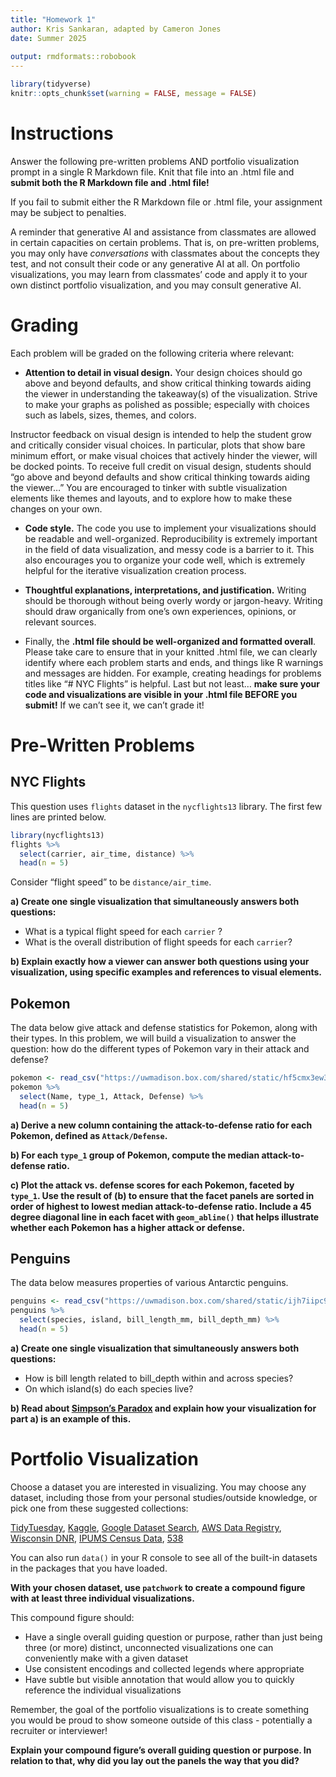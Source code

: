 ```yaml
---
title: "Homework 1"
author: Kris Sankaran, adapted by Cameron Jones
date: Summer 2025
  
output: rmdformats::robobook
---
```


```r
library(tidyverse)
knitr::opts_chunk$set(warning = FALSE, message = FALSE)
```

# Instructions

Answer the following pre-written problems AND portfolio visualization prompt in a single R Markdown file. Knit that file into an .html file and **submit both the R Markdown file and .html file!**

If you fail to submit either the R Markdown file or .html file, your assignment may be subject to penalties.

A reminder that generative AI and assistance from classmates are allowed in certain capacities on certain problems. That is, on pre-written problems, you may only have *conversations* with classmates about the concepts they test, and not consult their code or any generative AI at all. On portfolio visualizations, you may learn from classmates' code and apply it to your own distinct portfolio visualization, and you may consult generative AI.

# Grading

Each problem will be graded on the following criteria where relevant:

- **Attention to detail in visual design.** Your design choices should go above and beyond defaults, and show critical thinking towards aiding the viewer in understanding the takeaway(s) of the visualization. Strive to make your graphs as polished as possible; especially with choices such as labels, sizes, themes, and colors. 

Instructor feedback on visual design is intended to help the student grow and critically consider visual choices. In particular, plots that show bare minimum effort, or make visual choices that actively hinder the viewer, will be docked points. To receive full credit on visual design, students should "go above and beyond defaults and show critical thinking towards aiding the viewer..." You are encouraged to tinker with subtle visualization elements like themes and layouts, and to explore how to make these changes on your own.

- **Code style.** The code you use to implement your visualizations should be readable and well-organized. Reproducibility is extremely important in the field of data visualization, and messy code is a barrier to it. This also encourages you to organize your code well, which is extremely helpful for the iterative visualization creation process. 

- **Thoughtful explanations, interpretations, and justification.** Writing should be thorough without being overly wordy or jargon-heavy. Writing should draw organically from one's own experiences, opinions, or relevant sources.

- Finally, the **.html file should be well-organized and formatted overall**. Please take care to ensure that in your knitted .html file, we can clearly identify where each problem starts and ends, and things like R warnings and messages are hidden. For example, creating headings for problems titles like "# NYC Flights" is helpful. Last but not least... **make sure your code and visualizations are visible in your .html file BEFORE you submit!** If we can't see it, we can't grade it!

# Pre-Written Problems

## NYC Flights

This question uses `flights` dataset in the `nycflights13` library. The first few lines are printed below.

```r
library(nycflights13)
flights %>% 
  select(carrier, air_time, distance) %>% 
  head(n = 5)
```

Consider "flight speed" to be `distance/air_time`.

**a) Create one single visualization that simultaneously answers both questions:** 

- What is a typical flight speed for each `carrier` ?
- What is the overall distribution of flight speeds for each `carrier`?

**b) Explain exactly how a viewer can answer both questions using your visualization, using specific examples and references to visual elements.**

## Pokemon

The data below give attack and defense statistics for Pokemon, along with their types. In this problem, we will build a visualization to answer the question: how do the different types of Pokemon vary in their attack and defense?

```r
pokemon <- read_csv("https://uwmadison.box.com/shared/static/hf5cmx3ew3ch0v6t0c2x56838er1lt2c.csv")
pokemon %>% 
  select(Name, type_1, Attack, Defense) %>% 
  head(n = 5)
```

**a) Derive a new column containing the attack-to-defense ratio for each Pokemon, defined as `Attack/Defense`.**

**b) For each `type_1` group of Pokemon, compute the median attack-to-defense ratio.**

**c) Plot the attack vs. defense scores for each Pokemon, faceted by `type_1`. Use the result of (b) to ensure that the facet panels are sorted in order of highest to lowest median attack-to-defense ratio. Include a 45 degree diagonal line in each facet with `geom_abline()` that helps illustrate whether each Pokemon has a higher attack or defense.** 

## Penguins

The data below measures properties of various Antarctic penguins.

```r
penguins <- read_csv("https://uwmadison.box.com/shared/static/ijh7iipc9ect1jf0z8qa2n3j7dgem1gh.csv")
penguins %>% 
  select(species, island, bill_length_mm, bill_depth_mm) %>% 
  head(n = 5)
```

**a) Create one single visualization that simultaneously answers both questions:**

- How is bill length related to bill_depth within and across species?
- On which island(s) do each species live?

**b) Read about [Simpson's Paradox](https://en.wikipedia.org/wiki/Simpson%27s_paradox) and explain how your visualization for part a) is an example of this.**

# Portfolio Visualization

Choose a dataset you are interested in visualizing. You may choose any dataset, including those from your personal studies/outside knowledge, or pick one from these suggested collections:

[TidyTuesday](https://github.com/rfordatascience/tidytuesday#datasets), [Kaggle](https://www.kaggle.com/datasets), [Google Dataset Search](https://datasetsearch.research.google.com/), [AWS Data Registry](https://registry.opendata.aws/), [Wisconsin DNR](https://data-wi-dnr.opendata.arcgis.com/), [IPUMS Census Data](https://www.ipums.org/), [538](https://github.com/fivethirtyeight/data/)

You can also run `data()` in your R console to see all of the built-in datasets in the packages that you have loaded.

**With your chosen dataset, use `patchwork` to create a compound figure with at least three individual visualizations.**

This compound figure should:

- Have a single overall guiding question or purpose, rather than just being three (or more) distinct, unconnected visualizations one can conveniently make with a given dataset
- Use consistent encodings and collected legends where appropriate
- Have subtle but visible annotation that would allow you to quickly reference the individual visualizations

Remember, the goal of the portfolio visualizations is to create something you would be proud to show someone outside of this class - potentially a recruiter or interviewer!

**Explain your compound figure's overall guiding question or purpose. In relation to that, why did you lay out the panels the way that you did?**
